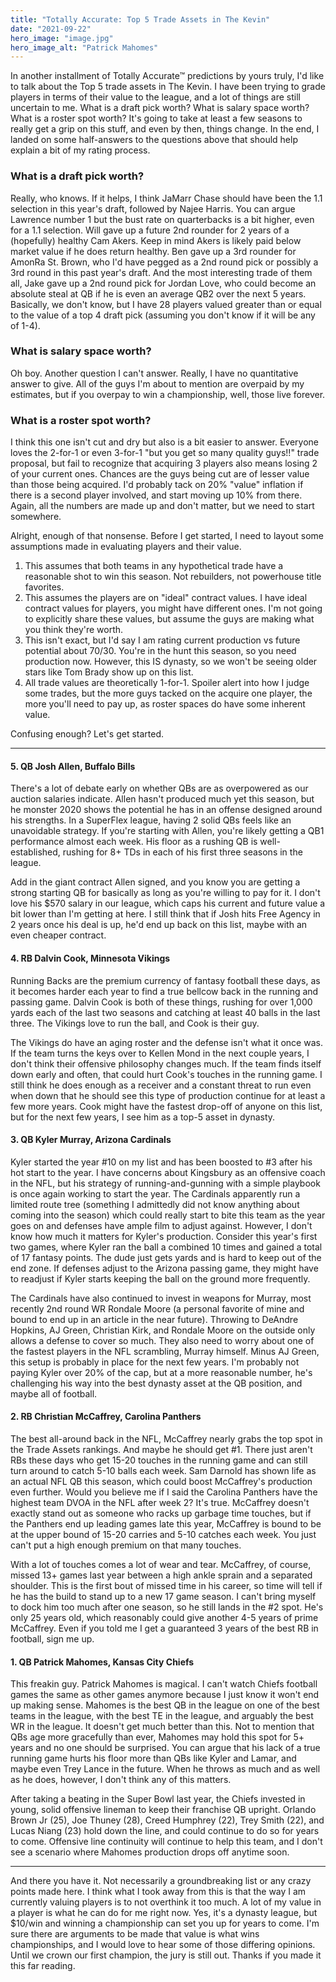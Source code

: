 ```yaml
---
title: "Totally Accurate: Top 5 Trade Assets in The Kevin"
date: "2021-09-22"
hero_image: "image.jpg"
hero_image_alt: "Patrick Mahomes"  
---
```


In another installment of Totally Accurate™ predictions by yours truly, I'd like to talk about the Top 5 trade assets in The Kevin. I have been trying to grade players in terms of their value to the league, and a lot of things are still uncertain to me. What is a draft pick worth? What is salary space worth? What is a roster spot worth? It's going to take at least a few seasons to really get a grip on this stuff, and even by then, things change. In the end, I landed on some half-answers to the questions above that should help explain a bit of my rating process.

### What is a draft pick worth?
Really, who knows. If it helps, I think JaMarr Chase should have been the 1.1 selection in this year's draft, followed by Najee Harris. You can argue Lawrence number 1 but the bust rate on quarterbacks is a bit higher, even for a 1.1 selection. Will gave up a future 2nd rounder for 2 years of a (hopefully) healthy Cam Akers. Keep in mind Akers is likely paid below market value if he does return healthy. Ben gave up a 3rd rounder for AmonRa St. Brown, who I'd have pegged as a 2nd round pick or possibly a 3rd round in this past year's draft. And the most interesting trade of them all, Jake gave up a 2nd round pick for Jordan Love, who could become an absolute steal at QB if he is even an average QB2 over the next 5 years. Basically, we don't know, but I have 28 players valued greater than or equal to the value of a top 4 draft pick (assuming you don't know if it will be any of 1-4).

### What is salary space worth?
Oh boy. Another question I can't answer. Really, I have no quantitative answer to give. All of the guys I'm about to mention are overpaid by my estimates, but if you overpay to win a championship, well, those live forever.

### What is a roster spot worth?
I think this one isn't cut and dry but also is a bit easier to answer. Everyone loves the 2-for-1 or even 3-for-1 "but you get so many quality guys!!" trade proposal, but fail to recognize that acquiring 3 players also means losing 2 of your current ones. Chances are the guys being cut are of lesser value than those being acquired. I'd probably tack on 20% "value" inflation if there is a second player involved, and start moving up 10% from there. Again, all the numbers are made up and don't matter, but we need to start somewhere.

Alright, enough of that nonsense. Before I get started, I need to layout some assumptions made in evaluating players and their value.

1. This assumes that both teams in any hypothetical trade have a reasonable shot to win this season. Not rebuilders, not powerhouse title favorites.
1. This assumes the players are on "ideal" contract values. I have ideal contract values for players, you might have different ones. I'm not going to explicitly share these values, but assume the guys are making what you think they're worth.
1. This isn't exact, but I'd say I am rating current production vs future potential about 70/30. You're in the hunt this season, so you need production now. However, this IS dynasty, so we won't be seeing older stars like Tom Brady show up on this list.
1. All trade values are theoretically 1-for-1. Spoiler alert into how I judge some trades, but the more guys tacked on the acquire one player, the more you'll need to pay up, as roster spaces do have some inherent value.

Confusing enough? Let's get started.

---

#### 5. QB Josh Allen, Buffalo Bills
There's a lot of debate early on whether QBs are as overpowered as our auction salaries indicate. Allen hasn't produced much yet this season, but he monster 2020 shows the potential he has in an offense designed around his strengths. In a SuperFlex league, having 2 solid QBs feels like an unavoidable strategy. If you're starting with Allen, you're likely getting a QB1 performance almost each week. His floor as a rushing QB is well-established, rushing for 8+ TDs in each of his first three seasons in the league.

Add in the giant contract Allen signed, and you know you are getting a strong starting QB for basically as long as you're willing to pay for it. I don't love his $570 salary in our league, which caps his current and future value a bit lower than I'm getting at here. I still think that if Josh hits Free Agency in 2 years once his deal is up, he'd end up back on this list, maybe with an even cheaper contract.

#### 4. RB Dalvin Cook, Minnesota Vikings
Running Backs are the premium currency of fantasy football these days, as it becomes harder each year to find a true bellcow back in the running and passing game. Dalvin Cook is both of these things, rushing for over 1,000 yards each of the last two seasons and catching at least 40 balls in the last three. The Vikings love to run the ball, and Cook is their guy.

The Vikings do have an aging roster and the defense isn't what it once was. If the team turns the keys over to Kellen Mond in the next couple years, I don't think their offensive philosophy changes much. If the team finds itself down early and often, that could hurt Cook's touches in the running game. I still think he does enough as a receiver and a constant threat to run even when down that he should see this type of production continue for at least a few more years. Cook might have the fastest drop-off of anyone on this list, but for the next few years, I see him as a top-5 asset in dynasty.

#### 3. QB Kyler Murray, Arizona Cardinals
Kyler started the year #10 on my list and has been boosted to #3 after his hot start to the year. I have concerns about Kingsbury as an offensive coach in the NFL, but his strategy of running-and-gunning with a simple playbook is once again working to start the year. The Cardinals apparently run a limited route tree (something I admittedly did not know anything about coming into the season) which could really start to bite this team as the year goes on and defenses have ample film to adjust against. However, I don't know how much it matters for Kyler's production. Consider this year's first two games, where Kyler ran the ball a combined 10 times and gained a total of 17 fantasy points. The dude just gets yards and is hard to keep out of the end zone. If defenses adjust to the Arizona passing game, they might have to readjust if Kyler starts keeping the ball on the ground more frequently.

The Cardinals have also continued to invest in weapons for Murray, most recently 2nd round WR Rondale Moore (a personal favorite of mine and bound to end up in an article in the near future). Throwing to DeAndre Hopkins, AJ Green, Christian Kirk, and Rondale Moore on the outside only allows a defense to cover so much. They also need to worry about one of the fastest players in the NFL scrambling, Murray himself. Minus AJ Green, this setup is probably in place for the next few years. I'm probably not paying Kyler over 20% of the cap, but at a more reasonable number, he's challenging his way into the best dynasty asset at the QB position, and maybe all of football.

#### 2. RB Christian McCaffrey, Carolina Panthers
The best all-around back in the NFL, McCaffrey nearly grabs the top spot in the Trade Assets rankings. And maybe he should get #1. There just aren't RBs these days who get 15-20 touches in the running game and can still turn around to catch 5-10 balls each week. Sam Darnold has shown life as an actual NFL QB this season, which could boost McCaffrey's production even further. Would you believe me if I said the Carolina Panthers have the highest team DVOA in the NFL after week 2? It's true. McCaffrey doesn't exactly stand out as someone who racks up garbage time touches, but if the Panthers end up leading games late this year, McCaffrey is bound to be at the upper bound of 15-20 carries and 5-10 catches each week. You just can't put a high enough premium on that many touches.

With a lot of touches comes a lot of wear and tear. McCaffrey, of course, missed 13+ games last year between a high ankle sprain and a separated shoulder. This is the first bout of missed time in his career, so time will tell if he has the build to stand up to a new 17 game season. I can't bring myself to dock him too much after one season, so he still lands in the #2 spot. He's only 25 years old, which reasonably could give another 4-5 years of prime McCaffrey. Even if you told me I get a guaranteed 3 years of the best RB in football, sign me up.

#### 1. QB Patrick Mahomes, Kansas City Chiefs
This freakin guy. Patrick Mahomes is magical. I can't watch Chiefs football games the same as other games anymore because I just know it won't end up making sense. Mahomes is the best QB in the league on one of the best teams in the league, with the best TE in the league, and arguably the best WR in the league. It doesn't get much better than this. Not to mention that QBs age more gracefully than ever, Mahomes may hold this spot for 5+ years and no one should be surprised. You can argue that his lack of a true running game hurts his floor more than QBs like Kyler and Lamar, and maybe even Trey Lance in the future. When he throws as much and as well as he does, however, I don't think any of this matters.

After taking a beating in the Super Bowl last year, the Chiefs invested in young, solid offensive lineman to keep their franchise QB upright. Orlando Brown Jr (25), Joe Thuney (28), Creed Humphrey (22), Trey Smith (22), and Lucas Niang (23) hold down the line, and could continue to do so for years to come. Offensive line continuity will continue to help this team, and I don't see a scenario where Mahomes production drops off anytime soon.

---

And there you have it. Not necessarily a groundbreaking list or any crazy points made here. I think what I took away from this is that the way I am currently valuing players is to not overthink it too much. A lot of my value in a player is what he can do for me right now. Yes, it's a dynasty league, but $10/win and winning a championship can set you up for years to come. I'm sure there are arguments to be made that value is what wins championships, and I would love to hear some of those differing opinions. Until we crown our first champion, the jury is still out. Thanks if you made it this far reading.

